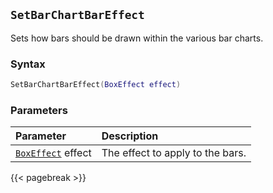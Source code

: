 ## `SetBarChartBarEffect`

Sets how bars should be drawn within the various bar charts.

### Syntax {-}

``` .lua
SetBarChartBarEffect(BoxEffect effect)
```


### Parameters {-}

**Parameter** | **Description**
| :-- | :-- |
|[`BoxEffect`](#boxeffect) effect | The effect to apply to the bars. |


{{< pagebreak >}}